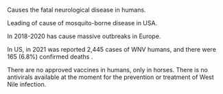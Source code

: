 
Causes the fatal neurological disease in humans.

Leading of cause of mosquito-borne disease in USA.

In 2018-2020 has cause massive outbreaks in Europe.

In US, in  2021  was reported 2,445 cases of WNV humans, and there were 165 (6.8%) confirmed deaths . 

There are no approved vaccines in humans, only in horses. There is no antivirals available at the moment for the prevention or treatment of West Nile  infection. 
